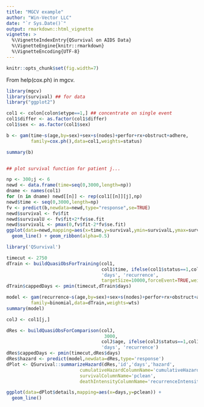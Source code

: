 ```yaml
---
title: "MGCV example"
author: "Win-Vector LLC"
date: "`r Sys.Date()`"
output: rmarkdown::html_vignette
vignette: >
  %\VignetteIndexEntry{QSurvival on AIDS Data}
  %\VignetteEngine{knitr::rmarkdown}
  %\VignetteEncoding{UTF-8}
---
```


```r
knitr::opts_chunk$set(fig.width=7)
```

From help(cox.ph) in mgcv.


```r
library(mgcv)
library(survival) ## for data
library("ggplot2")

col1 <- colon[colon$etype==1,] ## concentrate on single event
col1$differ <- as.factor(col1$differ)
col1$sex <- as.factor(col1$sex)

b <- gam(time~s(age,by=sex)+sex+s(nodes)+perfor+rx+obstruct+adhere,
         family=cox.ph(),data=col1,weights=status)

summary(b) 


## plot survival function for patient j...

np <- 300;j <- 6
newd <- data.frame(time=seq(0,3000,length=np))
dname <- names(col1)
for (n in dname) newd[[n]] <- rep(col1[[n]][j],np)
newd$time <- seq(0,3000,length=np)
fv <- predict(b,newdata=newd,type="response",se=TRUE)
newd$survival <- fv$fit
newd$survivalU <- fv$fit+2*fv$se.fit
newd$survivalL <- pmax(0,fv$fit-2*fv$se.fit)
ggplot(data=newd,mapping=aes(x=time,y=survival,ymin=survivalL,ymax=survivalU)) +
  geom_line() + geom_ribbon(alpha=0.5)
```


```r
library('QSurvival')

timecut <- 2750
dTrain <- buildQuasiObsForTraining(col1, 
                                   col1$time, ifelse(col1$status==1,col1$time,NA), 'id',
                                   'days', 'recurrence',
                                   targetSize=10000,forceEvent=TRUE,weightsColumnName='wts')
dTrain$cappedDays <- pmin(timecut,dTrain$days)

model <- gam(recurrence~s(age,by=sex)+sex+s(nodes)+perfor+rx+obstruct+adhere+s(cappedDays),
         family=binomial,data=dTrain,weights=wts)
summary(model)

colJ <- col1[j,]

dRes <- buildQuasiObsForComparison(colJ, 
                                    3000,
                                   colJ$age, ifelse(colJ$status==1,col1$age,NA), 'id',
                                   'days', 'recurrence')
dRes$cappedDays <- pmin(timecut,dRes$days)
dRes$hazard <- predict(model,newdata=dRes,type='response')
dPlot <- QSurvival::summarizeHazard(dRes,'id','days','hazard',
                           cumulativeHazardColumnName='cumulativeHazard',
                           survivalColumnName='pclean',
                           deathIntensityColumnName='recurrenceIntensity') 

ggplot(data=dPlot$details,mapping=aes(x=days,y=pclean)) +
  geom_line()
```
